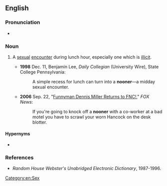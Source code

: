 ==English==

===Pronunciation===
* {{IPA|/ˈnuːnər/|lang=en}}
*: {{rhymes|uːnə(r)|lang=en}}

===Noun===
{{en-noun}}

# {{lb|en|chiefly|US|informal}} A [[sexual]] [[encounter]] during lunch hour, especially one which is [[illicit]].
#* '''1998''' Dec. 11, Benjamin Lee, ''Daily Collegian'' (University Wire), State College Pennsylvania:
#*: A simple recess for lunch can turn into a '''nooner'''—a midday sexual encounter.
#* '''2006''' Sep. 22, "[http://www.foxnews.com/story/0,2933,215178,00.html Funnyman Dennis Miller Returns to FNC!]," ''FOX News'':
#*: If you're going to knock off a '''nooner''' with a co-worker at a bad motel you have to scrawl your worn Hancock on the desk blotter.

====Hypernyms====
* {{l|en|quickie}}

===References===
* ''Random House Webster's Unabridged Electronic Dictionary'', 1987-1996.

[[Category:en:Sex]]
